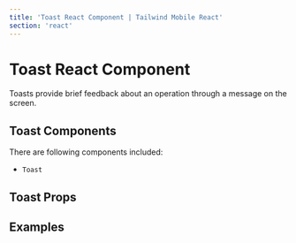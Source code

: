 ```yaml
---
title: 'Toast React Component | Tailwind Mobile React'
section: 'react'
---
```



# Toast React Component

Toasts provide brief feedback about an operation through a message on the screen.

## Toast Components

There are following components included:

- `Toast`

## Toast Props

<ToastProps />

## Examples

<ToastExample />
